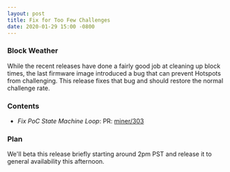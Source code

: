 ```yaml
---
layout: post
title: Fix for Too Few Challenges
date: 2020-01-29 15:00 -0800
---
```


### Block Weather

While the recent releases have done a fairly good job at cleaning up block times, the last firmware
image introduced a bug that can prevent Hotspots from challenging. This release fixes that bug and
should restore the normal challenge rate.

<!--truncate-->

### Contents

- _Fix PoC State Machine Loop_: PR: [miner/303](https://github.com/helium/miner/pull/303)

### Plan

We'll beta this release briefly starting around 2pm PST and release it to general availability this
afternoon.
